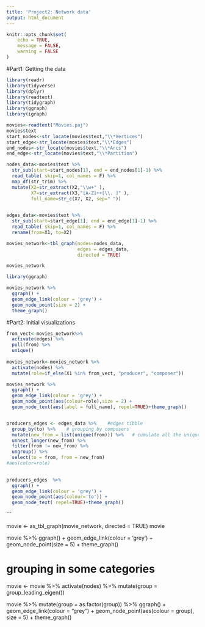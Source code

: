 ```yaml
---
title: 'Project2: Network data'
output: html_document
---
```


```r
knitr::opts_chunk$set(
	echo = TRUE,
	message = FALSE,
	warning = FALSE
)
```

#Part1: Getting the data

```r

library(readr)
library(tidyverse)
library(dplyr)
library(readtext)
library(tidygraph)
library(ggraph)
library(igraph)

movies<-readtext("Movies.paj")
movies$text
start_nodes<-str_locate(movies$text,"\\*Vertices")
start_edge<-str_locate(movies$text,"\\*Edges")
end_nodes<-str_locate(movies$text,"\\*Arcs")
end_edge<-str_locate(movies$text,"\\*Partition")

nodes_data<-movies$text %>%
  str_sub(start=start_nodes[1], end = end_nodes[1]-1) %>%
  read_table( skip=1, col_names = F) %>% 
  map_df(str_trim) %>% 
  mutate(X2=str_extract(X2,"\\w+" ),
         X7=str_extract(X3,"[A-Z]++[\\. ]" ),
         full_name=str_c(X7, X2, sep=" "))
  

edges_data<-movies$text %>%
  str_sub(start=start_edge[1], end = end_edge[1]-1) %>%
  read_table( skip=1, col_names = F) %>% 
  rename(from=X1, to=X2)

movies_network<-tbl_graph(nodes=nodes_data, 
                          edges = edges_data,
                          directed = TRUE)

movies_network

library(ggraph)

movies_network %>% 
  ggraph() + 
  geom_edge_link(colour = 'grey') + 
  geom_node_point(size = 2) +
  theme_graph()


```

#Part2: Initial visualizations

```r

from_vect<-movies_network%>% 
  activate(edges) %>% 
  pull(from) %>% 
  unique()
  
movies_network<-movies_network %>% 
  activate(nodes) %>% 
  mutate(role=if_else(X1 %in% from_vect, "producer", "composer"))

movies_network %>% 
  ggraph() + 
  geom_edge_link(colour = 'grey') + 
  geom_node_point(aes(colour=role),size = 2) +
  geom_node_text(aes(label = full_name), repel=TRUE)+theme_graph()


producers_edges <- edges_data %>%    #edges tibble
  group_by(to) %>%    # grouping by composers
  mutate(new_from = list(unique(from))) %>%   # cumulate all the unique froms this to is connected to 
  unnest_longer(new_from) %>%    
  filter(from != new_from) %>%    
  ungroup() %>%    
  select(to = from, from = new_from)
#aes(color=role)

  
producers_edges  %>% 
  ggraph() + 
  geom_edge_link(colour = 'grey') + 
  geom_node_point(aes(colour='to')) +
  geom_node_text( repel=TRUE)+theme_graph()


```
  
```

movie <- as_tbl_graph(movie_network, directed = TRUE)
movie

movie %>% 
  ggraph() + 
  geom_edge_link(colour = 'grey') + 
  geom_node_point(size = 5) +
  theme_graph()


# grouping in some categories

movie <-
  movie %>%
  activate(nodes) %>% 
  mutate(group = group_leading_eigen())


movie %>% 
  mutate(group = as.factor(group)) %>% 
  ggraph() + 
  geom_edge_link(colour = "grey") + 
  geom_node_point(aes(colour = group), size = 5) +
  theme_graph()
